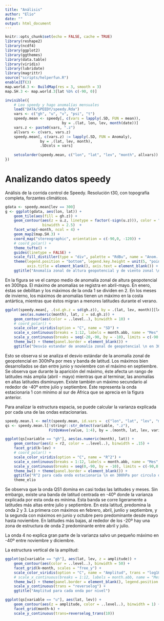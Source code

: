 ```yaml
---
title: "Análisis"
author: "Elio"
date: ""
output: html_document
---
```


```r
knitr::opts_chunk$set(echo = FALSE, cache = TRUE)
library(reshape2)
library(ncdf4)
library(ggplot2)
library(ggthemes)
library(data.table)
library(viridis)
library(lubridate)
library(magrittr)
source("scripts/helperfun.R")
enableJIT(3)
map.world.3 <- BuildMap(res = 3, smooth = 3)
map.SH.3 <- map.world.3[lat %b% c(-90, 0)]
```

```r
invisible({
    # Leo speedy y hago anomalías mensuales
    load("DATA/SPEEDY/speedy.Rda")
    vars <- c("gh", "u", "v", "psi", "t")
    speedy.mean <- speedy[, c(vars = lapply(.SD, FUN = mean)),
                          by = .(lat, lon, lev, month(date))]
    vars.z <- paste0(vars, ".z")
    allvars <- c(vars, vars.z)
    speedy.mean[, c(vars.z) := lapply(.SD, FUN = Anomaly), 
                by = .(lat, lev, month),
                .SDcols = vars]
    
    setcolorder(speedy.mean, c("lon", "lat", "lev", "month", allvars))
})
```


# Analizando datos speedy

Análisis de la corrida control de Speedy. Resolución t30, con topografía completa, forzantes climáticos. 


```r
gdata <- speedy.mean[lev == 300]
g <- ggplot(gdata, aes(lon, lat)) +
    geom_tile(aes(fill = gh.z)) +
    geom_contour(aes(z = u.z, linetype = factor(-sign(u.z))), color = "black", 
                 binwidth = 2.5)  +
    facet_wrap(~month, ncol = 4) +
    geom_map2(map.SH.3) + 
    coord_map("stereographic", orientation = c(-90,0, -120)) +
    # coord_polar() + 
    theme_tufte() + 
    guides(linetype = FALSE) +
    scale_fill_distiller(type = "div", palette = "RdBu", name = "Anom. HG") + 
    theme(legend.position = "bottom", legend.key.height = unit(5, "points"),
          axis.title = element_blank(), axis.text = element_blank()) +
    ggtitle("Anomalía zonal de altura geopotencial y de viento zonal \n en 300hPa - Speedy")
```

En la figura se ve el campo medio de anomalía zonal de altura geopotencial en 300hpa. El máximo de anomalías se registra en abril-mayo. En enero, éstas se debilitan y los máximos de la onda 1 se dividen en 2. 
En los meses de invierno, los máximos de anomalías tienen un máximo en la costa antártica, mientras que éstos migran a menores latitudes durante el verano.

```r
ggplot(speedy.mean[, .(sd.gh.z = sd(gh.z)), by = .(lat, lev, month)][lev == 300], 
       aes(as.numeric(month), lat, z = sd.gh.z)) + 
    geom_contour(aes(color = ..level..), binwidth = 10) +
    # coord_polar() + 
    scale_color_viridis(option = "C", name = "SD") +
    scale_x_continuous(breaks = 1:12, labels = month.abb, name = "Mes", minor_breaks = NULL) +
    scale_y_continuous(breaks = seq(-20,-90, by = -10), limits = c(-90,-20)) +
    theme_bw() + theme(panel.border = element_blank()) +
    ggtitle("Desvío estandar de anomalía zonal de geopotencial \n en 300hPa por circulo de latitud ")

```

Esto se observa si se analiza el desvio estándar de la anomalía zonal de geopotencial en 300hPa por mes y banda de latitud. Los máximos bien desarrollados se dan entre junio y noviembre con el máximo en septiembre. Se observa que durante la aparición del máximo, éste afecta un rango de latitudes más amplia (abril - mayo) mientras que al terminar, las anomalías en altas latitudes disminuyen.
Existe también un máximo secundario al rededor de -40º entre julio y septiembre. Éste representa la onda estacionaria 1 con mínimo al sur de África que se aprecia en la figura anterior.

Para analizar la estructura espacia, se puede calcular la varianza explicada por cada una de las ondas estacionarias. 

```r
speedy.mean.l <- melt(speedy.mean, id.vars =  c("lon", "lat", "lev", "month"))
qs <- speedy.mean.l[!stringr::str_detect(variable, ".z"), 
                    FitQsWave(value, 1:4), by = .(month, lat, lev, variable)]

ggplot(qs[variable == "gh"], aes(as.numeric(month), lat)) + 
    geom_contour(aes(z = r2, color = ..level..), binwidth = .15) + 
    facet_grid(k~lev) + 
    # coord_polar() + 
    scale_color_viridis(option = "C", name = "R^2") + 
    scale_x_continuous(breaks = 1:12, labels = month.abb, name = "Mes", minor_breaks = NULL) +
    scale_y_continuous(breaks = seq(0,-90, by = -10), limits = c(-90,0)) +
    theme_bw() + theme(panel.border = element_blank()) +
    ggtitle("R^2 para cada onda estacionaria \n en 300hPa por circulo de latitud ") +
    theme_elio

```

Se observa que la onda QS1 domina en casi todas las latitudes y meses. Sin embargo, existe una banda de latitud centrada en -40º donde la varianza explicada por esta onda es mínima. Esta banda se corre ligeramente a latitudes más altas entre julio y septiembre. En esta latitud, predomina la onda 2 y 3. La primera con máximos en febrero, abril, junlio y septiembre, y la segunda con máximos en junio y octubre pero predominante desde mayo hasta noviembre. 
En latitudes más bajas, al rededor de los -20º hay una zona de estructura de onda 2 predominante entre abril y julio. 

La onda 4 no explica gran parte de la varianza salvo un pequeño máximo en -40º entre noviembre y diciembre. 

La estructura vertical de la amplitud:

```r
ggplot(qs[variable == "gh"], aes(lat, lev, z = amplitude)) +
    geom_contour(aes(color = ..level..), binwidth = 50) +
    facet_grid(k~month, scales = "free_y") +
    scale_color_viridis(option = "C", name = "Amplitud", trans = "log10") +
    # scale_x_continuous(breaks = 1:12, labels = month.abb, name = "Mes", minor_breaks = NULL) +
    theme_bw() + theme(panel.border = element_blank(), legend.position = "bottom") +
    scale_y_continuous(trans = "reverselog") +
    ggtitle("Amplitud para cada onda por nivel")

```

```r

ggplot(qs[variable == "u"], aes(lat, lev)) + 
    geom_contour(aes(z = amplitude, color = ..level..), binwidth = 1) +
    facet_grid(month~k) + 
    scale_y_continuous(trans=reverselog_trans(10))

```
